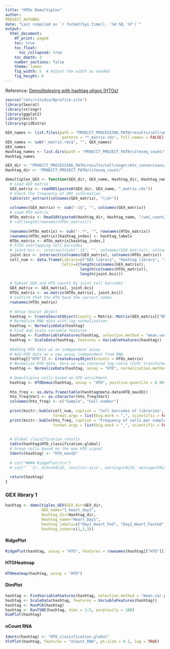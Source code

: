 ```yaml
---
title: "HTOs Demultiplex"
author: 
PROJECT_AUTHORS
date: "Last compiled on `r format(Sys.time(), '%d %B, %Y')`"
output:
  html_document:
    df_print: paged
    toc: true
    toc_float:
      toc_collapsed: true
    toc_depth: 3
    number_sections: false
    theme: lumen
    fig_width: 5  # Adjust the width as needed
    fig_height: 6
---
```


Reference: [Demultiplexing with hashtag oligos (HTOs)](https://satijalab.org/seurat/articles/hashing_vignette.html)


```r
source("/etc/rstudio/Rprofile.site")
library(Seurat)
library(stringr)
library(ggplot2)
library(knitr)
library(gridExtra)

GEX_names <- list.files(path = "PROECCT_PROCESSING_PATH/results/cellranger/mtx_conversions/", 
                         pattern = "*_matrix.rds", full.names = FALSE)
GEX_names <- sub("_matrix.rds$", "", GEX_names)
GEX_names
Hashtag_names <- list.dirs(path = "PROECCT_PROJECT_PATH/citeseq_count/", full.names = FALSE, recursive = FALSE)
Hashtag_names

GEX_dir <- "PROECCT_PROCESSING_PATH/results/cellranger/mtx_conversions/"
Hashtag_dir <- "PROECCT_PROJECT_PATH/citeseq_count/"

demultiplex_GEX <- function(GEX_dir, GEX_name, Hashtag_dir, Hashtag_name, hashtag_labels, hashtag_index) {
  # Load GEX matrix
  GEX_matrix <- readRDS(paste0(GEX_dir, GEX_name, "_matrix.rds"))
  # Check the frequency of UMI information
  table(str_extract(colnames(GEX_matrix), "\\d+"))
  
  colnames(GEX_matrix) <- sub("-1$", "", colnames(GEX_matrix))
  # Load HTO matrix
  HTOs_matrix <- Read10X(paste0(Hashtag_dir, Hashtag_name, "/umi_count/"), gene.column=1)
  # cat(length(rownames(HTOs_matrix)))
  
  rownames(HTOs_matrix) <- sub("-.*", "", rownames(HTOs_matrix))
  rownames(HTOs_matrix)[hashtag_index] <- hashtag_labels
  HTOs_matrix <- HTOs_matrix[hashtag_index,]
  # Find overlapping cell barcodes
  # joint.bcs <- intersect(sub("-1$", "", colnames(GEX_matrix)), colnames(HTOs_matrix))
  joint.bcs <- intersect(colnames(GEX_matrix), colnames(HTOs_matrix))
  cell_num <- data.frame(Library=c("GEX library", "Hashtag library", "Joint cell barcodes"),
                         Cells=c(length(colnames(GEX_matrix)),
                                 length(colnames(HTOs_matrix)),
                                 length(joint.bcs)))
  
  # Subset GEX and HTO counts by joint cell barcodes
  GEX_matrix <- GEX_matrix[, joint.bcs]
  HTOs_matrix <- as.matrix(HTOs_matrix[, joint.bcs])
  # Confirm that the HTO have the correct names
  rownames(HTOs_matrix)
  
  # Setup Seurat object
  hashtag <- CreateSeuratObject(counts = Matrix::Matrix(GEX_matrix[["RNA"]]@counts, sparse = T))
  # Normalize RNA data with log normalization
  hashtag <- NormalizeData(hashtag)
  # Find and scale variable features
  hashtag <- FindVariableFeatures(hashtag, selection.method = "mean.var.plot")
  hashtag <- ScaleData(hashtag, features = VariableFeatures(hashtag))
  
  #Adding HTO data as an independent assay
  # Add HTO data as a new assay independent from RNA
  hashtag[["HTO"]] <- CreateAssayObject(counts = HTOs_matrix)
  # Normalize HTO data, here we use centered log-ratio (CLR) transformation
  hashtag <- NormalizeData(hashtag, assay = "HTO", normalization.method = "CLR")
  
  # Demultiplex cells based on HTO enrichment
  hashtag <- HTODemux(hashtag, assay = "HTO", positive.quantile = 0.99)
  
  hto_freq <- as.data.frame(table(hashtag@meta.data$HTO_maxID))
  hto_freq$Var1 <- as.character(hto_freq$Var1)
  colnames(hto_freq) <- c("Sample", "Cell number")
  
  print(knitr::kable(cell_num, caption = "Cell barcodes of libraries",
                     format.args = list(big.mark = ",", scientific = FALSE)))
  print(knitr::kable(hto_freq, caption = "Frequency of cells per sample",
                     format.args = list(big.mark = ",", scientific = FALSE)))
  
  
  # Global classification results
  table(hashtag$HTO_classification.global)
  # Group cells based on the max HTO signal
  Idents(hashtag) <- "HTO_maxID"
  
  # cat("#### RidgePlot\n\n")
  # cat("```{r, echo=FALSE, results='asis', warning=FALSE, message=FALSE, dpi=300, fig.width=5, fig.height=6, fig.format='png'}\n")
  
  return(hashtag)
}

```

### GEX library 1 {.tabset}

```r
hashtag <- demultiplex_GEX(GEX_dir=GEX_dir, 
                GEX_name="1_heart_day1", 
                Hashtag_dir=Hashtag_dir, 
                Hashtag_name="Heart_Day1",
                hashtag_labels=c("Day1_Heart_Fed", "Day1_Heart_Fasted", "Day1_Heart_Refed"), 
                hashtag_index=c(1,2,3))
```

#### RidgePlot

```r
RidgePlot(hashtag, assay = "HTO", features = rownames(hashtag[["HTO"]]), ncol=1) + xlab("Hashtag counts (log10)") 
```


#### HTOHeatmap

```r
HTOHeatmap(hashtag, assay = "HTO")
```

#### DimPlot

```r
hashtag <- FindVariableFeatures(hashtag, selection.method = "mean.var.plot")
hashtag <- ScaleData(hashtag, features = VariableFeatures(hashtag))
hashtag <- RunPCA(hashtag)
hashtag <- RunTSNE(hashtag, dims = 1:5, perplexity = 100)
DimPlot(hashtag)
```

#### nCount RNA

```r
Idents(hashtag) <- "HTO_classification.global"
VlnPlot(hashtag, features = "nCount_RNA", pt.size = 0.1, log = TRUE)
```

